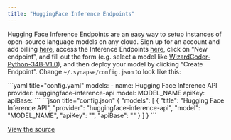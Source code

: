 ```yaml
---
title: "HuggingFace Inference Endpoints"
---
```


Hugging Face Inference Endpoints are an easy way to setup instances of open-source language models on any cloud. Sign up for an account and add billing [here](https://huggingface.co/settings/billing), access the Inference Endpoints [here](https://ui.endpoints.huggingface.co), click on “New endpoint”, and fill out the form (e.g. select a model like [WizardCoder-Python-34B-V1.0](https://huggingface.co/WizardLM/WizardCoder-Python-34B-V1.0)), and then deploy your model by clicking “Create Endpoint”. Change `~/.synapse/config.json` to look like this:

<Tabs>
   <Tab title="YAML">
   ```yaml title="config.yaml"
   models:
     - name: Hugging Face Inference API
       provider: huggingface-inference-api
       model: MODEL_NAME
       apiKey: <YOUR_HF_TOKEN>
       apiBase: <YOUR_HF_INFERENCE_API_ENDPOINT_URL>
   ```
   </Tab>
   <Tab title="JSON">
   ```json title="config.json"
   {
     "models": [
       {
         "title": "Hugging Face Inference API",
         "provider": "huggingface-inference-api",
         "model": "MODEL_NAME",
         "apiKey": "<YOUR_HF_TOKEN>",
         "apiBase": "<YOUR_HF_INFERENCE_API_ENDPOINT_URL>"
       }
     ]
   }
   ```
   </Tab>
</Tabs>

[View the source](https://github.com/continuedev/synapse/blob/main/core/llm/llms/HuggingFaceInferenceAPI.ts)
